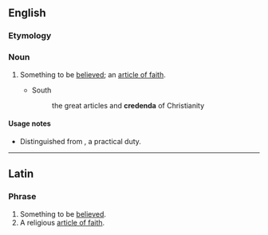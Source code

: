 ==English==

===Etymology===
{{bor|en|la|credendum}}

===Noun===
{{en-noun|credenda}}

# {{lb|en|theology}} Something to be [[believe]]d; an [[article of faith]].
#* South
#*: the great articles and '''credenda''' of Christianity

====Usage notes====
* Distinguished from {{m|en|agendum}}, a practical duty.

{{Webster 1913}}

----

==Latin==

===Phrase===
{{head|la|noun}}

# Something to be [[believed]].
# A religious [[article of faith]].